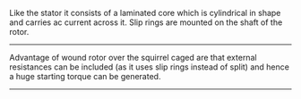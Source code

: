 {{dated prod|concern = {{{concern|non-notable dictionary definition.  Possible OR, if anything a wikitionary issue.  No sources or real context}}}|month = December|day = 28|year = 2007|time = 07:18|timestamp = 20071228071811}}
<!-- Do not use the "dated prod" template directly; the above line is generated by "subst:prod|reason" -->
Like the stator it consists of a laminated core which is cylindrical in shape and carries ac current across it. Slip rings are mounted on the shaft of the rotor.

-----------------------------------
Advantage of wound rotor over the squirrel caged are that external resistances can be included  (as it uses slip rings instead of split) and hence a huge starting torque can be generated.
-----------------------------------